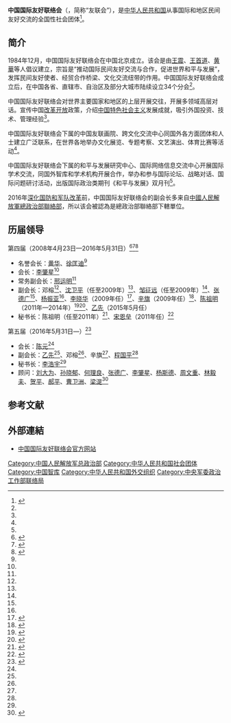 '''中国国际友好联络会'''（{{lang-en|China Association for International Friendship Contact}}，简称“友联会”），是[[中华人民共和国|中华人民共和国]]从事国际和地区民间友好交流的全国性社会团体<ref name=jj>{{Cite web |url = http://www.caifc.org.cn/content.aspx?id=14 |title = 中国国际友好联络会简介 |author =  |date = 2015-04-15 |publisher = 中国国际友好联络会 |language =  |accessdate =  |quote =  |archive-url = https://web.archive.org/web/20170118033652/http://www.caifc.org.cn/content.aspx?id=14 |archive-date = 2017-01-18 |dead-url = yes }}</ref>。

== 简介 ==
1984年12月，中国国际友好联络会在中国北京成立。该会是由[[王震|王震]]、[[王首道|王首道]]、[[黄华_(政治人物)|黄華]]等人倡议建立，宗旨是“推动国际民间友好交流与合作，促进世界和平与发展”，发挥民间友好使者、经贸合作桥梁、文化交流纽带的作用。中国国际友好联络会成立后，在中国各省、直辖市、自治区及部分大城市陆续设立34个分会<ref name=jj/>。

中国国际友好联络会对世界主要国家和地区的上层开展交往，开展多领域高层对话。宣传中国[[改革开放|改革开放]]政策，介绍[[中国特色社会主义|中国特色社会主义]]发展成就，吸引外国投资、技术、管理经验<ref name=jj/>。

中国国际友好联络会下属的中国友联画院、跨文化交流中心同国外各方面团体和人士建立广泛联系，在世界各地举办文化展览、专题考察、文艺演出、体育比赛等活动<ref name=jj/>。

中国国际友好联络会下属的和平与发展研究中心、国际网络信息交流中心开展国际学术交流，同国外智库和学术机构开展合作，举办和参与国际论坛、战略对话、国际问题研讨活动，出版国际政治类期刊《和平与发展》双月刊<ref name=jj/>。

2016年[[深化国防和军队改革|深化国防和军队改革]]前，中国国际友好联络会的副会长多来自[[中國人民解放軍總政治部聯絡部|中國人民解放軍總政治部聯絡部]]，所以该会被認為是總政治部聯絡部下轄單位。

== 历届领导 ==
;第四届（2008年4月23日—2016年5月31日）<ref name=sird>{{Cite web |url = http://www.npc.gov.cn/npc/bmzz/waishi/2008-04/24/content_1425624.htm |title = 中国国际友好联络会第四届理事会成立 |author =  |date = 2008-04-24 |publisher = 中国人大网 |language =  |accessdate =  |quote =  |archive-url = https://web.archive.org/web/20100703040940/http://www.npc.gov.cn/npc/bmzz/waishi/2008-04/24/content_1425624.htm |archive-date = 2010-07-03 |dead-url = yes }}</ref><ref name=dsj>{{Cite web|url =http://www.caifc.org.cn/content.aspx?id=33|title =中国国际友好联络会第四届理事会成立|author =|date =2008-04-24|publisher =中国国际友好联络会|language =|accessdate =|quote =}}{{dead link|date=2017年11月 |bot=InternetArchiveBot |fix-attempted=yes }}</ref><ref>{{Cite web |url = http://paper.people.com.cn/rmrb/html/2008-04/24/content_48356868.htm |title = 中国国际友好联络会第四届理事会成立 |author =  |date =  |publisher = 人民日报2008年4月24日，第02版 |language =  |accessdate =  |quote =  |archive-url = https://web.archive.org/web/20190124055239/http://paper.people.com.cn/rmrb/html/2008-04/24/content_48356868.htm |archive-date = 2019年1月24日 |dead-url = yes }}</ref>
* 名誉会长：[[黄华|黄华]]、[[徐匡迪|徐匡迪]]<ref name=sird/>
* 会长：[[李肇星|李肇星]]<ref name=sird/>
* 常务副会长：[[邢运明|邢运明]]<ref name=dsj/>
* 副会长：邓榕<ref name=dsj/>、[[沈卫平|沈卫平]]（任至2009年）<ref name=dsj/>、[[邹征远|邹征远]]（任至2009年）<ref name=dsj/>、[[张德广_(1941年)|张德广]]<ref name=dsj/>、[[杨振亚_(1928年)|杨振亚]]<ref name=dsj/>、[[李晓华_(总政)|李晓华]]（2009年任）<ref>{{Cite web |url = http://www.gov.cn/jrzg/2009-09/07/content_1411210.htm |title = 中朝建交60周年中国美术展在朝鲜首都平壤市开幕 |author =  |date = 2009-09-07 |publisher = 中国政府网 |language =  |accessdate =  |quote =  |archive-date = 2019-06-06 |archive-url = https://web.archive.org/web/20190606030536/http://www.gov.cn/jrzg/2009-09/07/content_1411210.htm |dead-url = no }}</ref>、[[辛旗|辛旗]]（2009年任）<ref>{{Cite web  |url =http://www.caifc.org.cn/content.aspx?id=3825  |title =辛旗  |author =  |date =2016-07-04  |publisher =中国国际友好联络会  |language =  |accessdate =  |quote =  |archive-url =https://web.archive.org/web/20160807124015/http://www.caifc.org.cn/content.aspx?id=3825  |archive-date =2016-08-07  |dead-url =yes  }}</ref>、[[陈祖明_(友联会)|陈祖明]]（2011年—2014年）<ref>{{Cite web  |url =http://www.chinabuddhism.com.cn/fayin/dharma/2014.5/g2k1405f13.htm  |title =学诚副会长率中国佛教代表团出访泰国  |author =  |date =  |publisher =法音2014年第5期 (总第357期) ，第57页  |language =  |accessdate =  |quote =  |archive-date =2017-01-18  |archive-url =https://web.archive.org/web/20170118050335/http://www.chinabuddhism.com.cn/fayin/dharma/2014.5/g2k1405f13.htm  |dead-url =no  }}</ref><ref>{{Cite web |url = http://sh.people.com.cn/n/2014/1204/c134768-23111091.html |title = 王增祥国画展亮相上图 |author =  |date = 2014-12-04 |publisher = 人民网 |language =  |accessdate =  |quote =  |archive-date = 2017-01-18 |archive-url = https://web.archive.org/web/20170118050621/http://sh.people.com.cn/n/2014/1204/c134768-23111091.html |dead-url = no }}</ref>、[[乙先|乙先]]（2015年5月任）
*秘书长：陈祖明（任至2011年）<ref>{{Cite web |url = http://news.xinhuanet.com/politics/2009-12/08/content_12611826.htm |title = 《和平与发展》杂志组织在京学者研讨国际形势 |author =  |date = 2009-12-08 |publisher = 新华网 |language =  |accessdate =  |quote =  |archive-date = 2009-12-19 |archive-url = https://web.archive.org/web/20091219045644/http://news.xinhuanet.com/politics/2009-12/08/content_12611826.htm |dead-url = no }}</ref>、[[宋恩垒|宋恩垒]]（2011年任）<ref>{{Cite web|url =http://www.hlj.xinhuanet.com/politics/2011-08/10/c_131041130.htm|title =黑龙江省国际友好联络会第二届理事会召开|author =|date =2011-08-10|publisher =新华网|language =|accessdate =|quote =}}{{dead link|date=2017年11月 |bot=InternetArchiveBot |fix-attempted=yes }}</ref>

;第五届（2016年5月31日—）<ref name=wujie>{{Cite web |url = http://www.caifc.org.cn/content.aspx?id=4229 |title = 友联会召开第五届会员代表大会暨理事会第一次会议 |author =  |date = 2016-06-02 |publisher = 中国国际友好联络会 |language =  |accessdate =  |quote =  |archive-url = https://web.archive.org/web/20180127143301/http://www.caifc.org.cn/content.aspx?id=4229 |archive-date = 2018-01-27 |dead-url = yes }}</ref>
* 会长：[[陈元|陈元]]<ref name=wujie/>
* 副会长：[[乙先|乙先]]<ref name=wujie/>、邓榕<ref name=wujie/>、辛旗<ref name=wujie/>、[[程国平|程国平]]<ref name=wujie/>
* 秘书长：[[李浩宇|李浩宇]]<ref name=wujie/>
* 顾问：[[刘大为|刘大为]]、[[孙晓郁|孙晓郁]]、[[何理良|何理良]]、[[张德广_(1941年)|张德广]]、[[李肇星|李肇星]]、[[杨斯德|杨斯德]]、[[周文重|周文重]]、[[林毅夫|林毅夫]]、[[贺平|贺平]]、[[郝平_(官员)|郝平]]、[[曹卫洲|曹卫洲]]、[[梁湜|梁湜]]<ref>{{Cite web |url = http://www.caifc.org.cn/content.aspx?id=505 |title = 中国国际友好联络会第五届理事会顾问 |author =  |date = 2016-05-31 |publisher = 中国国际友好联络会 |language =  |accessdate =  |quote =  |archive-url = https://web.archive.org/web/20170118033655/http://www.caifc.org.cn/content.aspx?id=505 |archive-date = 2017-01-18 |dead-url = yes }}</ref>

== 参考文献 ==
{{Reflist|2}}

== 外部連結 ==
* [http://www.caifc.org.cn 中国国际友好联络会官方网站]{{Wayback|url=http://www.caifc.org.cn/ |date=20160618115915 }}

[[Category:中国人民解放军总政治部|Category:中国人民解放军总政治部]]
[[Category:中华人民共和国社会团体|Category:中华人民共和国社会团体]]
[[Category:中国智库|Category:中国智库]]
[[Category:中华人民共和国外交组织|Category:中华人民共和国外交组织]]
[[Category:中央军委政治工作部联络局|Category:中央军委政治工作部联络局]]